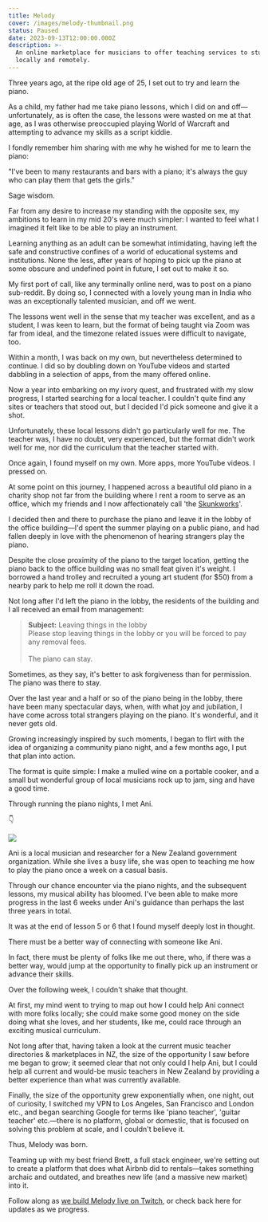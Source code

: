 ```yaml
---
title: Melody
cover: /images/melody-thumbnail.png
status: Paused
date: 2023-09-13T12:00:00.000Z
description: >-
  An online marketplace for musicians to offer teaching services to students,
  locally and remotely.
---
```


Three years ago, at the ripe old age of 25, I set out to try and learn the piano.

As a child, my father had me take piano lessons, which I did on and off—unfortunately, as is often the case, the lessons were wasted on me at that age, as I was otherwise preoccupied playing World of Warcraft and attempting to advance my skills as a script kiddie.

I fondly remember him sharing with me why he wished for me to learn the piano:

"I've been to many restaurants and bars with a piano; it's always the guy who can play them that gets the girls."

Sage wisdom.

Far from any desire to increase my standing with the opposite sex, my ambitions to learn in my mid 20's were much simpler: I wanted to feel what I imagined it felt like to be able to play an instrument.

Learning anything as an adult can be somewhat intimidating, having left the safe and constructive confines of a world of educational systems and institutions. None the less, after years of hoping to pick up the piano at some obscure and undefined point in future, I set out to make it so.

My first port of call, like any terminally online nerd, was to post on a piano sub-reddit. By doing so, I connected with a lovely young man in India who was an exceptionally talented musician, and off we went.

The lessons went well in the sense that my teacher was excellent, and as a student, I was keen to learn, but the format of being taught via Zoom was far from ideal, and the timezone related issues were difficult to navigate, too.

Within a month, I was back on my own, but nevertheless determined to continue. I did so by doubling down on YouTube videos and started dabbling in a selection of apps, from the many offered online.

Now a year into embarking on my ivory quest, and frustrated with my slow progress, I started searching for a local teacher. I couldn't quite find any sites or teachers that stood out, but I decided I'd pick someone and give it a shot.

Unfortunately, these local lessons didn't go particularly well for me. The teacher was, I have no doubt, very experienced, but the format didn't work well for me, nor did the curriculum that the teacher started with.

Once again, I found myself on my own. More apps, more YouTube videos. I pressed on.

At some point on this journey, I happened across a beautiful old piano in a charity shop not far from the building where I rent a room to serve as an office, which my friends and I now affectionately call 'the [Skunkworks](https://en.wikipedia.org/wiki/Skunk_Works)'.

I decided then and there to purchase the piano and leave it in the lobby of the office building—I'd spent the summer playing on a public piano, and had fallen deeply in love with the phenomenon of hearing strangers play the piano.

Despite the close proximity of the piano to the target location, getting the piano back to the office building was no small feat given it's weight. I borrowed a hand trolley and recruited a young art student (for $50) from a nearby park to help me roll it down the road.

Not long after I'd left the piano in the lobby, the residents of the building and I all received an email from management:

> **Subject:** Leaving things in the lobby\
> Please stop leaving things in the lobby or you will be forced to pay any removal fees.\
> \
> The piano can stay.

Sometimes, as they say, it's better to ask forgiveness than for permission. The piano was there to stay.

Over the last year and a half or so of the piano being in the lobby, there have been many spectacular days, when, with what joy and jubilation, I have come across total strangers playing on the piano. It's wonderful, and it never gets old.

Growing increasingly inspired by such moments, I began to flirt with the idea of organizing a community piano night, and a few months ago, I put that plan into action.

The format is quite simple: I make a mulled wine on a portable cooker, and a small but wonderful group of local musicians rock up to jam, sing and have a good time.

Through running the piano nights, I met Ani.

👇

![](/images/DSC07092.jpg)

Ani is a local musician and researcher for a New Zealand government organization. While she lives a busy life, she was open to teaching me how to play the piano once a week on a casual basis.

Through our chance encounter via the piano nights, and the subsequent lessons, my musical ability has bloomed. I've been able to make more progress in the last 6 weeks under Ani's guidance than perhaps the last three years in total.

It was at the end of lesson 5 or 6 that I found myself deeply lost in thought.

There must be a better way of connecting with someone like Ani.

In fact, there must be plenty of folks like me out there, who, if there was a better way, would jump at the opportunity to finally pick up an instrument or advance their skills.

Over the following week, I couldn't shake that thought.

At first, my mind went to trying to map out how I could help Ani connect with more folks locally; she could make some good money on the side doing what she loves, and her students, like me, could race through an exciting musical curriculum.

Not long after that, having taken a look at the current music teacher directories & marketplaces in NZ, the size of the opportunity I saw before me began to grow; it seemed clear that not only could I help Ani, but I could help all current and would-be music teachers in New Zealand by providing a better experience than what was currently available.

Finally, the size of the opportunity grew exponentially when, one night, out of curiosity, I switched my VPN to Los Angeles, San Francisco and London etc., and began searching Google for terms like 'piano teacher', 'guitar teacher' etc.—there is no platform, global or domestic, that is focused on solving this problem at scale, and I couldn't believe it.

Thus, Melody was born.

Teaming up with my best friend Brett, a full stack engineer, we're setting out to create a platform that does what Airbnb did to rentals—takes something archaic and outdated, and breathes new life (and a massive new market) into it.

Follow along as [we build Melody live on Twitch](https://www.twitch.tv/thecoppinger), or check back here for updates as we progress.
